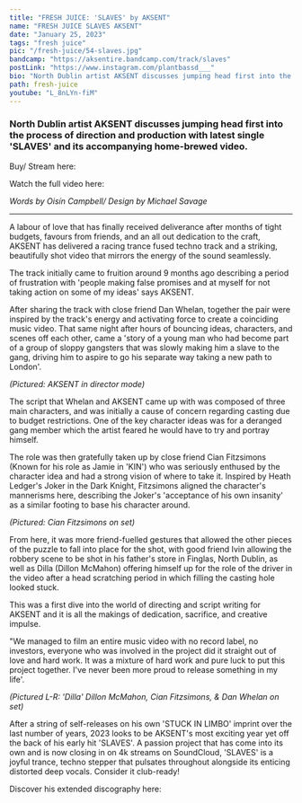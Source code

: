 ---
title: "FRESH JUICE: 'SLAVES' by AKSENT"
name: "FRESH JUICE SLAVES AKSENT"
date: "January 25, 2023"
tags: "fresh juice"
pic: "/fresh-juice/54-slaves.jpg"
bandcamp: "https://aksentire.bandcamp.com/track/slaves"
postLink: "https://www.instagram.com/plantbassd___"
bio: "North Dublin artist AKSENT discusses jumping head first into the process of direction and production with latest single 'SLAVES' and its accompanying home-brewed video. "
path: fresh-juice
youtube: "L_8nLYn-fiM"
---

### North Dublin artist AKSENT discusses jumping head first into the process of direction and production with latest single 'SLAVES' and its accompanying home-brewed video.

Buy/ Stream here: <HoverLink url="aksentire.bandcamp.com/track/slaves" inline external />

Watch the full video here: <HoverLink url="https://www.youtube.com/watch?v=L_8nLYn-fiM" inline external />

<Picture src="/fresh-juice/54-cover.jpg" alt="aksent music video" size={1200} />

<p className="smallText">
  <i>Words by Oisín Campbell/ Design by Michael Savage</i>
</p>

<hr />

A labour of love that has finally received deliverance after months of tight budgets, favours from friends, and an all out dedication to the craft, AKSENT has delivered a racing trance fused techno track and a striking, beautifully shot video that mirrors the energy of the sound seamlessly.

The track initially came to fruition around 9 months ago describing a period of frustration with 'people making false promises and at myself for not taking action on some of my ideas' says AKSENT.

After sharing the track with close friend Dan Whelan, together the pair were inspired by the track's energy and activating force to create a coinciding music video. That same night after hours of bouncing ideas, characters, and scenes off each other, came a 'story of a young man who had become part of a group of sloppy gangsters that was slowly making him a slave to the gang, driving him to aspire to go his separate way taking a new path to London'.

<Picture src="/fresh-juice/54-directing.jpg" alt="aksent cover pic" size={1200} />
<p className="smallText">
  <i>(Pictured: AKSENT in director mode)</i>
</p>

The script that Whelan and AKSENT came up with was composed of three main characters, and was initially a cause of concern regarding casting due to budget restrictions. One of the key character ideas was for a deranged gang member which the artist feared he would have to try and portray himself.

The role was then gratefully taken up by close friend Cian Fitzsimons (Known for his role as Jamie in 'KIN') who was seriously enthused by the character idea and had a strong vision of where to take it. Inspired by Heath Ledger's Joker in the Dark Knight, Fitzsimons aligned the character's mannerisms here, describing the Joker's 'acceptance of his own insanity' as a similar footing to base his character around.

<Picture src="/fresh-juice/54-mask.jpg" alt="Man in mask with hammer" size={1200} />
<p className="smallText">
  <i>(Pictured: Cian Fitzsimons on set)</i>
</p>

From here, it was more friend-fuelled gestures that allowed the other pieces of the puzzle to fall into place for the shot, with good friend Ivin allowing the robbery scene to be shot in his father's store in Finglas, North Dublin, as well as Dilla (Dillon McMahon) offering himself up for the role of the driver in the video after a head scratching period in which filling the casting hole looked stuck.

This was a first dive into the world of directing and script writing for AKSENT and it is all the makings of dedication, sacrifice, and creative impulse.

"We managed to film an entire music video with no record label, no investors, everyone who was involved in the project did it straight out of love and hard work. It was a mixture of hard work and pure luck to put this project together. I've never been more proud to release something in my life'.

<Picture src="/fresh-juice/54-car.jpg" alt="3 men in a car" size={1200} />
<p className="smallText">
  <i>(Pictured L-R: 'Dilla' Dillon McMahon, Cian Fitzsimons, & Dan Whelan on set)</i>
</p>

After a string of self-releases on his own 'STUCK IN LIMBO' imprint over the last number of years, 2023 looks to be AKSENT's most exciting year yet off the back of his early hit 'SLAVES'. A passion project that has come into its own and is now closing in on 4k streams on SoundCloud, 'SLAVES' is a joyful trance, techno stepper that pulsates throughout alongside its enticing distorted deep vocals. Consider it club-ready!

Discover his extended discography here: <HoverLink url="aksentire.bandcamp.com/" inline external />

<div className="row g-3">
  <div className="col-6">
    <Picture src="/fresh-juice/54-trio.jpg" alt="3 men in balaclavas" size={1200} />
  </div>
  <div className="col-6">
    <Picture src="/fresh-juice/54-sitting.jpg" alt="3 men sitting" size={1200} />
  </div>
</div>
